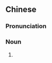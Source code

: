 ==Chinese==
{{zh-forms}}
{{zh-wp}}

===Pronunciation===
{{zh-pron
|m=juàncūn
|mn=koàn-chhoan/koàn-chhun
|cat=n
}}

===Noun===
{{zh-noun}}

# {{w|military dependents' village}} {{gloss|community in Taiwan built in the mid-20th century to provide provisional housing for [[ROC]] soldiers and their dependents from Mainland China}}